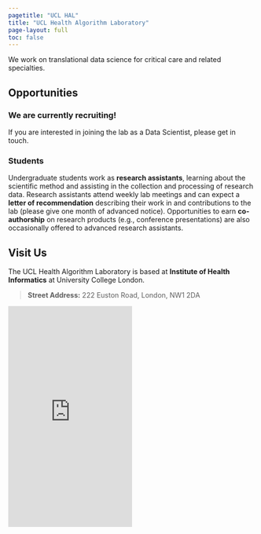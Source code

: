 ```yaml
---
pagetitle: "UCL HAL"
title: "UCL Health Algorithm Laboratory"
page-layout: full
toc: false
---
```


::: {.lead}
  We work on translational data science for [critical care]{.fw-bolder} and related specialties. 
:::

<!-- ![](./img/showcase.svg){.hero} -->

## Opportunities

::: {.callout-note}
### We are currently recruiting!

If you are interested in joining the lab as a Data Scientist, please get in touch.<br />
<!-- You can find more information about this recruitment cycle at [this blog post](./posts/recruitment2023) (or under News). -->
:::

### Students

Undergraduate students work as **research assistants**, learning about the scientific method and assisting in the collection and processing of research data. Research assistants attend weekly lab meetings and can expect a **letter of recommendation** describing their work in and contributions to the lab (please give one month of advanced notice). Opportunities to earn **co-authorship** on research products (e.g., conference presentations) are also occasionally offered to advanced research assistants.




<!-- ## Email Us

hello@uclhal.org
 -->
## Visit Us

The UCL Health Algorithm Laboratory is based at **Institute of Health Informatics** at University College London.

> **Street Address:** 222 Euston Road, London, NW1 2DA

```{=html}
<iframe src="https://www.google.com/maps/embed?pb=!1m18!1m12!1m3!1d2482.3081696623235!2d-0.137801584241075!3d51.52590731717089!2m3!1f0!2f0!3f0!3m2!1i1024!2i768!4f13.1!3m3!1m2!1s0x48761b260446fa31%3A0xc97a5981bb924a0d!2sUCL%20Institute%20Of%20Health%20Informatics!5e0!3m2!1sen!2suk!4v1668376825965!5m2!1sen!2suk" width="50%" height="450" style="border:0;" allowfullscreen="" loading="lazy" referrerpolicy="no-referrer-when-downgrade"></iframe>
```



